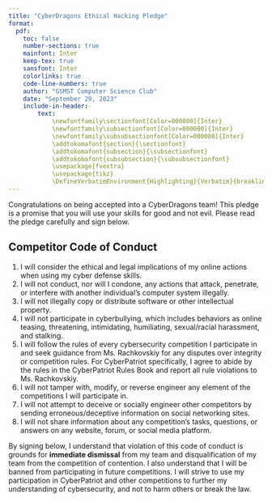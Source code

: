 ```yaml
---
title: "CyberDragons Ethical Hacking Pledge"
format:
  pdf:
    toc: false
    number-sections: true
    mainfont: Inter
    keep-tex: true
    sansfont: Inter
    colorlinks: true
    code-line-numbers: true 
    author: "GSMST Computer Science Club"
    date: "September 29, 2023"
    include-in-header: 
        text:
            \newfontfamily\sectionfont[Color=000000]{Inter}
            \newfontfamily\subsectionfont[Color=000000]{Inter}
            \newfontfamily\subsubsectionfont[Color=000000]{Inter}
            \addtokomafont{section}{\sectionfont}
            \addtokomafont{subsection}{\subsectionfont}
            \addtokomafont{subsubsection}{\subsubsectionfont}
            \usepackage{fvextra}
            \usepackage{tikz}
            \DefineVerbatimEnvironment{Highlighting}{Verbatim}{breaklines,commandchars=\\\{\}}
---
```

Congratulations on being accepted into a CyberDragons team! This pledge is a promise that you will use your skills for good and not evil. Please read the pledge carefully and sign below.

## Competitor Code of Conduct
1) I will consider the ethical and legal implications of my online actions when using my cyber defense skills.
2) I will not conduct, nor will I condone, any actions that attack, penetrate, or interfere with another individual’s computer system illegally. 
3) I will not illegally copy or distribute software or other intellectual property.
4) I will not participate in cyberbullying, which includes behaviors as online teasing, threatening, intimidating, humiliating, sexual/racial harassment, and stalking.
5) I will follow the rules of every cybersecurity competition I participate in and seek guidance from Ms. Rachkovskiy for any disputes over integrity or competition rules. For CyberPatriot specifically, I agree to abide by the rules in the CyberPatriot Rules Book and report all rule violations to Ms. Rachkovskiy.
6) I will not tamper with, modify, or reverse engineer any element of the competitions I will participate in.
7) I will not attempt to deceive or socially engineer other competitors by sending erroneous/deceptive information on social networking sites.
9) I will not share information about any competition's tasks, questions, or answers on any website, forum, or social media platform.

By signing below, I understand that violation of this code of conduct is grounds for **immediate dismissal** from my team and disqualification of my team from the competition of contention. I also understand that I will be banned from participating in future competitions. I will strive to use my participation in CyberPatriot and other competitions to further my understanding of cybersecurity, and not to harm others or break the law.